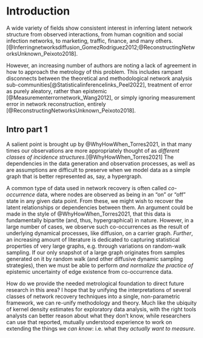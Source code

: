# Introduction {#sec-intro}

A wide variety of fields show consistent interest in inferring latent network structure from observed interactions, from human cognition and social infection networks, to marketing, traffic, finance, and many others. [@Inferringnetworksdiffusion_GomezRodriguez2012;@ReconstructingNetworksUnknown_Peixoto2018].

However, an increasing number of authors are noting a lack of agreement in how to approach the metrology of this problem. 
This includes rampant disconnects between the theoretical and methodological network analysis sub-communities[@Statisticalinferencelinks_Peel2022], treatment of error as purely aleatory, rather than epistemic [@Measurementerrornetwork_Wang2012], or simply ignoring measurement error in network reconstruction, entirely [@ReconstructingNetworksUnknown_Peixoto2018]. 

## Intro part 1


A salient point is brought up by @WhyHowWhen_Torres2021, in that many times our observations are more appropriately thought of as _different classes of incidence structures_.[@WhyHowWhen_Torres2021]
The dependencies in the data generation and observation processes, as well as are assumptions are difficult to preserve when we model data as a simple graph that is better represented as, say, a hypergraph. 

A common type of data used in network recovery is often called _co-occurrence_ data, where nodes are observed as being in an "on" or "off" state in any given data point. 
From these, we might wish to recover the latent relationships or dependencies between them. 
An argument could be made in the style of @WhyHowWhen_Torres2021, that this data is fundamentally bipartite (and, thus, hypergraphical) in nature. 
However, in a large number of cases, we observe such co-occurrences as the result of underlying dynamical processes, like diffusion, on a carrier graph. 
_Further_, an increasing amount of literature is dedicated to capturing statistical properties of very large graphs, e.g. through variations on random-walk sampling.
If our only snapshot of a large graph originates from samples generated on it by random walk (and other diffusive dynamic sampling strategies), then we must be able to perform _and normalize the practice of_ epistemic uncertainty of edge existence from co-occurrence data.

How do we provide the needed metrological foundation to direct future research in this area? 
I hope that by unifying the interpretations of several classes of network recovery techniques into a single, non-parametric framework, we can re-unify methodology and theory. 
Much like the ubiquity of kernel density estimates for exploratory data analysis, with the right tools analysts can better reason about what they don't know, while researchers can use that reported, mutually understood experience to work on extending the things we _can know_: i.e. what they _actually want to measure_. 

